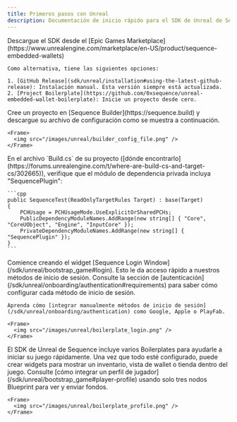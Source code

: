 ```yaml
---
title: Primeros pasos con Unreal
description: Documentación de inicio rápido para el SDK de Unreal de Sequence.
---
```


<Steps>
  <Step title="Instale el SDK de Unreal">
    Descargue el SDK desde el [Epic Games Marketplace](https://www.unrealengine.com/marketplace/en-US/product/sequence-embedded-wallets)

    Como alternativa, tiene las siguientes opciones:

    1. [GitHub Release](sdk/unreal/installation#using-the-latest-github-release): Instalación manual. Esta versión siempre está actualizada.
    2. [Project Boilerplate](https://github.com/0xsequence/unreal-embedded-wallet-boilerplate): Inicie un proyecto desde cero.
  </Step>

  <Step title="Configure el SDK">
    Cree un proyecto en [Sequence Builder](https://sequence.build) y descargue su archivo de configuración como se muestra a continuación.

    <Frame>
      <img src="/images/unreal/builder_config_file.png" />
    </Frame>
  </Step>

  <Step>
    En el archivo `Build.cs` de su proyecto ([dónde encontrarlo](https://forums.unrealengine.com/t/where-are-build-cs-and-target-cs/302665)), verifique que el módulo de dependencia privada incluya "SequencePlugin":

    ```cpp
    public SequenceTest(ReadOnlyTargetRules Target) : base(Target)
    {
        PCHUsage = PCHUsageMode.UseExplicitOrSharedPCHs;
        PublicDependencyModuleNames.AddRange(new string[] { "Core", "CoreUObject", "Engine", "InputCore" });
        PrivateDependencyModuleNames.AddRange(new string[] { "SequencePlugin" });
    }
    ```
  </Step>

  <Step title="Integrar inicio de sesión">
    Comience creando el widget [Sequence Login Window](/sdk/unreal/bootstrap_game#login). Esto le da acceso rápido
    a nuestros métodos de inicio de sesión. Consulte la sección de [autenticación](/sdk/unreal/onboarding/authentication#requirements) para saber cómo
    configurar cada método de inicio de sesión.

    Aprenda cómo [integrar manualmente métodos de inicio de sesión](/sdk/unreal/onboarding/authentication) como Google, Apple o PlayFab.

    <Frame>
      <img src="/images/unreal/boilerplate_login.png" />
    </Frame>
  </Step>

  <Step title="Inicie su juego">
    El SDK de Unreal de Sequence incluye varios Boilerplates para ayudarle a iniciar su juego rápidamente.
    Una vez que todo esté configurado, puede crear widgets para mostrar un inventario, vista de wallet o tienda dentro del juego.
    Consulte [cómo integrar un perfil de jugador](/sdk/unreal/bootstrap_game#player-profile) usando solo tres nodos Blueprint para ver y enviar fondos.

    <Frame>
      <img src="/images/unreal/boilerplate_profile.png" />
    </Frame>
  </Step>
</Steps>